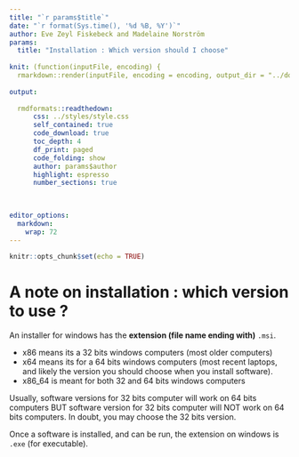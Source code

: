 ---
title: "`r params$title`"
date: "`r format(Sys.time(), '%d %B, %Y')`"
author: Eve Zeyl Fiskebeck and Madelaine Norström
params:
  title: "Installation : Which version should I choose" 
  
knit: (function(inputFile, encoding) {
  rmarkdown::render(inputFile, encoding = encoding, output_dir = "../docs") })
    
output: 
  
  rmdformats::readthedown:
      css: ../styles/style.css
      self_contained: true
      code_download: true
      toc_depth: 4
      df_print: paged
      code_folding: show
      author: params$author
      highlight: espresso
      number_sections: true
      

  
editor_options: 
  markdown: 
    wrap: 72
---

```{r setup, include=FALSE}
knitr::opts_chunk$set(echo = TRUE)
```

# A note on installation : which version to use ? 

An installer for windows has the **extension (file name ending with)** `.msi`.

- x86 means its a 32 bits windows computers (most older computers)
- x64 means its for a 64 bits windows computers (most recent laptops, and likely the version you should choose when you install software).
- x86_64 is meant for both 32 and 64 bits windows computers

Usually, software versions for 32 bits computer will work on 64 bits computers BUT software version for 32 bits computer will NOT work on 64 bits computers. In doubt, you may choose the 32 bits version. 

Once a software is installed, and can be run, the extension on windows is `.exe` (for executable).